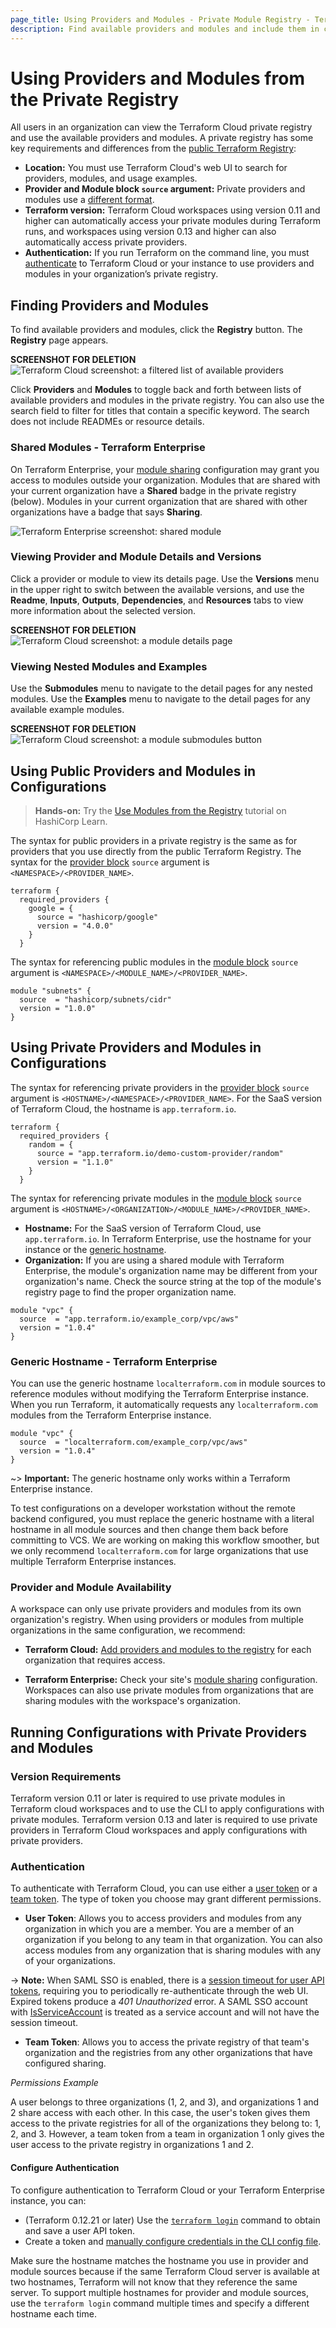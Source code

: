 ```yaml
---
page_title: Using Providers and Modules - Private Module Registry - Terraform Cloud
description: Find available providers and modules and include them in configurations.
---
```


# Using Providers and Modules from the Private Registry

All users in an organization can view the Terraform Cloud private registry and use the available providers and modules. A private registry has some key requirements and differences from the [public Terraform Registry](/registry):

- **Location:** You must use Terraform Cloud's web UI to search for providers, modules, and usage examples.
- **Provider and Module block `source` argument:** Private providers and modules use a [different format](/cloud-docs/registry/using#using-private-providers-and-modules-in-configurations).
- **Terraform version:** Terraform Cloud workspaces using version 0.11 and higher can automatically access your private modules during Terraform runs, and workspaces using version 0.13 and higher can also automatically access private providers.
- **Authentication:** If you run Terraform on the command line, you must [authenticate](/cloud-docs/registry/using#authentication) to Terraform Cloud or your instance to use providers and modules in your organization’s private registry.

## Finding Providers and Modules

To find available providers and modules, click the **Registry** button. The **Registry** page appears.

**SCREENSHOT FOR DELETION**
![Terraform Cloud screenshot: a filtered list of available providers](/img/docs/registry-page-filtered.png)

Click **Providers** and **Modules** to toggle back and forth between lists of available providers and modules in the private registry. You can also use the search field to filter for titles that contain a specific keyword. The search does not include READMEs or resource details.

### Shared Modules - Terraform Enterprise

On Terraform Enterprise, your [module sharing](/enterprise/admin/application/module-sharing) configuration may grant you access to modules outside your organization. Modules that are shared with your current organization have a **Shared** badge in the private registry (below). Modules in your current organization that are shared with other organizations have a badge that says **Sharing**.

![Terraform Enterprise screenshot: shared module](/img/docs/using-modules-list-shared.png)

### Viewing Provider and Module Details and Versions

Click a provider or module to view its details page. Use the **Versions** menu in the upper right to switch between the available versions, and use the **Readme**, **Inputs**, **Outputs**, **Dependencies**, and **Resources** tabs to view more information about the selected version.

**SCREENSHOT FOR DELETION**
![Terraform Cloud screenshot: a module details page](/img/docs/publish-module-details.png)

### Viewing Nested Modules and Examples

Use the **Submodules** menu to navigate to the detail pages for any nested modules. Use the **Examples** menu to navigate to the detail pages for any available example modules.

**SCREENSHOT FOR DELETION**
![Terraform Cloud screenshot: a module submodules button](/img/docs/using-submodules-dropdown.png)

## Using Public Providers and Modules in Configurations

> **Hands-on:** Try the [Use Modules from the Registry](https://learn.hashicorp.com/tutorials/terraform/module-use?in=terraform/modules) tutorial on HashiCorp Learn.

The syntax for public providers in a private registry is the same as for providers that you use directly from the public Terraform Registry. The syntax for the [provider block](/language/providers/configuration#provider-configuration-1) `source` argument is `<NAMESPACE>/<PROVIDER_NAME>`.

```hcl
terraform {
  required_providers {
    google = {
      source = "hashicorp/google"
      version = "4.0.0"
    }
  }
```

The syntax for referencing public modules in the [module block](/language/modules/syntax) `source` argument is `<NAMESPACE>/<MODULE_NAME>/<PROVIDER_NAME>`.

```hcl
module "subnets" {
  source  = "hashicorp/subnets/cidr"
  version = "1.0.0"
}
```

## Using Private Providers and Modules in Configurations

The syntax for referencing private providers in the [provider block](/language/providers/configuration#provider-configuration-1) `source` argument is `<HOSTNAME>/<NAMESPACE>/<PROVIDER_NAME>`. For the SaaS version of Terraform Cloud, the hostname is `app.terraform.io`.

```hcl
terraform {
  required_providers {
    random = {
      source = "app.terraform.io/demo-custom-provider/random"
      version = "1.1.0"
    }
  }
```

The syntax for referencing private modules in the [module block](/language/modules/syntax) `source` argument is `<HOSTNAME>/<ORGANIZATION>/<MODULE_NAME>/<PROVIDER_NAME>`.

- **Hostname:** For the SaaS version of Terraform Cloud, use `app.terraform.io`. In Terraform Enterprise, use the hostname for your instance or the [generic hostname](/cloud-docs/registry/using#generic-hostname-terraform-enterprise).
- **Organization:** If you are using a shared module with Terraform Enterprise, the module's organization name may be different from your organization's name. Check the source string at the top of the module's registry page to find the proper organization name.

```hcl
module "vpc" {
  source  = "app.terraform.io/example_corp/vpc/aws"
  version = "1.0.4"
}
```


### Generic Hostname - Terraform Enterprise

You can use the generic hostname `localterraform.com` in module sources to reference modules without modifying the Terraform Enterprise instance. When you run Terraform, it automatically requests any `localterraform.com` modules from the Terraform Enterprise instance.

```hcl
module "vpc" {
  source  = "localterraform.com/example_corp/vpc/aws"
  version = "1.0.4"
}
```

~> **Important:** The generic hostname only works within a Terraform Enterprise instance.

To test configurations on a developer workstation without the remote backend configured, you must replace the generic hostname with a literal hostname in all module sources and then change them back before committing to VCS. We are working on making this workflow smoother, but we only recommend `localterraform.com` for large organizations that use multiple Terraform Enterprise instances.

### Provider and Module Availability

A workspace can only use private providers and modules from its own organization's registry. When using providers or modules from multiple organizations in the same configuration, we recommend:

- **Terraform Cloud:** [Add providers and modules to the registry](/cloud-docs/registry/publish#sharing-modules-across-organizations) for each organization that requires access.

- **Terraform Enterprise:** Check your site's [module sharing](/enterprise/admin/application/module-sharing) configuration. Workspaces can also use private modules from organizations that are sharing modules with the workspace's organization. 

## Running Configurations with Private Providers and Modules

### Version Requirements

Terraform version 0.11 or later is required to use private modules in Terraform cloud workspaces and to use the CLI to apply configurations with private modules. Terraform version 0.13 and later is required to use private providers in Terraform Cloud workspaces and apply configurations with private providers.


### Authentication

To authenticate with Terraform Cloud, you can use either a [user token](/cloud-docs/users-teams-organizations/users#api-tokens) or a [team token](/cloud-docs/users-teams-organizations/api-tokens#team-api-tokens). The type of token you choose may grant different permissions.

- **User Token**: Allows you to access providers and modules from any organization in which you are a member. You are a member of an organization if you belong to any team in that organization. You can also access modules from any organization that is sharing modules with any of your organizations.

 -> **Note:** When SAML SSO is enabled, there is a [session timeout for user API tokens](/enterprise/user-management/saml/login#api-token-expiration), requiring you to periodically re-authenticate through the web UI. Expired tokens produce a _401 Unauthorized_ error. A SAML SSO account with [IsServiceAccount](/enterprise/user-management/saml/attributes#isserviceaccount) is treated as a service account and will not have the session timeout.

- **Team Token**: Allows you to access the private registry of that team's organization and the registries from any other organizations that have configured sharing.


_Permissions Example_

A user belongs to three organizations (1, 2, and 3), and organizations 1 and 2 share access with each other. In this case, the user's token gives them access to the private registries for all of the organizations they belong to: 1, 2, and 3. However, a team token from a team in organization 1 only gives the user access to the private registry in organizations 1 and 2.

#### Configure Authentication

To configure authentication to Terraform Cloud or your Terraform Enterprise instance, you can:

- (Terraform 0.12.21 or later) Use the [`terraform login`](/cli/commands/login) command to obtain and save a user API token.
- Create a token and [manually configure credentials in the CLI config file][cli-credentials].

Make sure the hostname matches the hostname you use in provider and module sources because if the same Terraform Cloud server is available at two hostnames, Terraform will not know that they reference the same server. To support multiple hostnames for provider and module sources, use the `terraform login` command multiple times and specify a different hostname each time.

[user-token]: /cloud-docs/users-teams-organizations/users#api-tokens

[cli-credentials]: /cli/config/config-file#credentials

[permissions-citation]: #intentionally-unused---keep-for-maintainers
